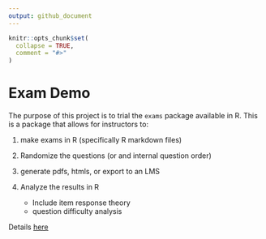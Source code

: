 ```yaml
---
output: github_document
---
```


<!-- README.md is generated from README.Rmd. Please edit that file -->

```r
knitr::opts_chunk$set(
  collapse = TRUE,
  comment = "#>"
)
```
# Exam Demo

The purpose of this project is to trial the `exams` package available in R. This is a package that allows for instructors to:

1. make exams in R (specifically R markdown files)

2. Randomize the questions (or and internal question order)

3. generate pdfs, htmls, or export to an LMS

4. Analyze the results in R
    *  Include item response theory
    *  question difficulty analysis

Details [here](http://www.r-exams.org/tutorials/exams2blackboard/)